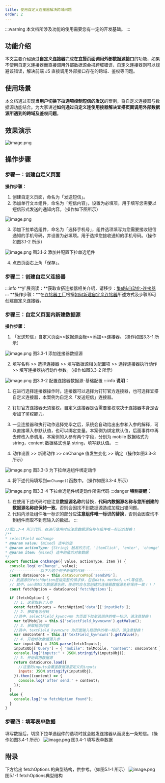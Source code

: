 ```yaml
---
title: 使用自定义连接器解决跨域问题
order: 2
---
```

:::warning
本文档所涉及功能的使用需要您有一定的开发基础。
:::
## 功能介绍
本文主要介绍通过**自定义连接器**完成**在宜搭页面调用外部数据源接口**的功能，如果不使用自定义连接器而直接调用外部数据源会报跨域错误，自定义连接器则可以规避该错误，解决前端 JS 直接调用外部接口存在的跨域、鉴权等问题。


## 使用场景
本文档通过实现**当用户切换下拉选项控制短信的发送**的案例，将自定义连接器与数据源功能结合。为大家讲述**如何通过自定义连使用接器解决宜搭页面调用外部数据源所遇到的跨域及鉴权问题**。
## 效果演示
![image.png](https://img.alicdn.com/imgextra/i3/O1CN01AVYAIE1sqh3MWrkUL_!!6000000005818-2-tps-959-530.png)
## 操作步骤
### 步骤一：创建自定义页面
**操作步骤：**

1. 创建自定义页面，命名为「发送短信」。
1. 添加单行文本组件，命名为「短信内容」，设置为必填项。用于填写您需要以短信形式发送的通知内容。（操作如下图所示）

![image.png](https://img.alicdn.com/imgextra/i4/O1CN0140JyHI1nP99LwE3Y6_!!6000000005081-2-tps-959-530.png)
​


3. 添加下拉单选组件，命名为「选择手机号」，组件选项填写为您需要接收短信通知的手机号码，并设置为必填项。用于选择您接收通知的手机号码。（操作如图3.1-2 所示）

![image.png](https://cdn.nlark.com/yuque/0/2022/png/1397496/1644217177845-5bf5d996-b2bd-457d-86e7-143ffd7fed2d.png#clientId=u1436eb50-2085-4&crop=0&crop=0&crop=1&crop=1&from=paste&id=u60006431&margin=%5Bobject%20Object%5D&name=image.png&originHeight=1594&originWidth=2878&originalType=binary&ratio=1&rotation=0&showTitle=false&size=922836&status=done&style=shadow&taskId=ua91dc83b-f04a-46e9-ba5e-201562e0f4b&title=)
图3.1-2 添加并配置下拉单选组件

4. 点击页面右上角「保存」。
### 步骤二：创建自定义连接器
:::info
**扩展阅读：**获取宜搭连接器相关介绍，请移步：[集成&自动化-连接器](https://www.yuque.com/yida/support/zevvr1?view=doc_embed)
:::
**操作步骤：**在[连接器工厂](https://www.aliwork.com/customConnectorFactory)根据[如何新建自定义连接器](https://www.yuque.com/yida/support/zevvr1#QgOGY)所述方式及步骤即可创建自定义连接器。
### 步骤三：自定义页面内新建数据源
**操作步骤：**

1. 「发送短信」自定义页面>>数据源面板>>添加>>连接器。（操作如图3.3-1 所示）

![image.png](https://cdn.nlark.com/yuque/0/2022/png/1397496/1644218184765-f5d46427-4b99-43a4-8746-bce1cb600eb6.png#clientId=u1436eb50-2085-4&crop=0&crop=0&crop=1&crop=1&from=paste&id=ue2e51987&margin=%5Bobject%20Object%5D&name=image.png&originHeight=1486&originWidth=2876&originalType=binary&ratio=1&rotation=0&showTitle=false&size=276045&status=done&style=shadow&taskId=u261951f6-af5f-4711-aeea-cec75c1b69c&title=)
图3.3-1 添加连接器数据源
​


2. 填写名称 >> 选择连接器 >> 填写数据源相关配置项 >> 选择连接器执行动作 >> 填写连接器执行动作参数。（操作如图3.3-2 所示）

![image.png](https://cdn.nlark.com/yuque/0/2022/png/1397496/1644219590946-31b53390-0ad9-4251-8819-bfa4cf8373f3.png#clientId=u1436eb50-2085-4&crop=0&crop=0&crop=1&crop=1&from=paste&id=u50230143&margin=%5Bobject%20Object%5D&name=image.png&originHeight=1592&originWidth=2878&originalType=binary&ratio=1&rotation=0&showTitle=false&size=896543&status=done&style=shadow&taskId=u2b37117a-6817-439c-9ed7-7029962fbb9&title=)
图3.3-2 配置连接器数据源-基础配置
:::info
**说明：**

1. 在进行选择连接器操作时，连接器可以选择为钉钉官方连接器，也可选择宜搭自定义连接器，本案例为自定义「发送短信」连接器。
1. 钉钉官方连接器无须鉴权，自定义连接器是否需要鉴权取决于连接器本身是否增加了鉴权能力。
1. 一旦连接器和执行动作选择完毕之后，系统会自动给出出参和入参的解释，可以直接填入参默认值，也可以绑定变量。本案例为绑定默认值，后面事件中再去修改入参调用。本案例的入参有两个字段，分别为 mobile 数据格式为 string，content 数据格式也是 string，填写默认值。
:::

3. 动作设置 >> 新建动作 >> onChange 值发生变化 >> 确定（操作如图3.3-3 所示）

![image.png](https://cdn.nlark.com/yuque/0/2022/png/1397496/1644220374380-64f2015d-43ba-4aab-8ebe-3bf5475051cc.png#clientId=u1436eb50-2085-4&crop=0&crop=0&crop=1&crop=1&from=paste&id=u803abb84&margin=%5Bobject%20Object%5D&name=image.png&originHeight=1592&originWidth=2878&originalType=binary&ratio=1&rotation=0&showTitle=false&size=904150&status=done&style=shadow&taskId=ufa43120f-2de5-451b-9f79-20547440bf8&title=)
图3.3-3 为下拉单选组件绑定动作
​


4. 将下述代码填写到`onChange()`函数中。（操作如图3.3-4 所示）

![image.png](https://cdn.nlark.com/yuque/0/2022/png/1397496/1645408527615-733d624b-c334-4d5e-b3af-b1deb832abcb.png#clientId=udf9c021e-6b34-4&crop=0&crop=0&crop=1&crop=1&from=paste&id=u3f62628c&margin=%5Bobject%20Object%5D&name=image.png&originHeight=1590&originWidth=2878&originalType=binary&ratio=1&rotation=0&showTitle=false&size=1589801&status=done&style=shadow&taskId=ue86b04b1-1f04-4113-b484-31fcbe03a06&title=)
图3.3-4 下拉单选组件绑定动作所需代码
:::danger
**特别提醒：**

1. 在使用下述代码时应注意**数据源名称**的替换，**代码内数据源名称与您所创建的数据源名称应保持一致**。否则会因找不到数据源造成加载出错问题。
1. 代码内涉及组件唯一标识的部分应**注意组件唯一标识的替换**，否则会因查询不到组件而取不到您输入的数据。
:::
```javascript
//图3.3-4 所示代码，在进行使用时应注意数据源名称与组件唯一标识的替换！
/**
* selectField onChange
* @param value: {mixed} 选中的值
* @param actionType: {String} 触发的方式, 'itemClick', 'enter', 'change'
* @param item: {mixed} 选中的值的对象数据
*/
export function onChange({ value, actionType, item }) {
  console.log('onChange', value);
  //------------以下为这个例子新增的代码-------------
  const dataSource = this.dataSourceMap['sendSMS'];
  // 数据源的fetchOption是指完整的请求体，包含data，method，url等信息。
  // 其中，sendSMS为数据源名称，使用时应与您创建的连接器数据源名称保持一致！！！
  const fetchOption = dataSource['fetchOptions'];

  if (fetchOption) {
    // 1. 这里取到了入参
    const fetchInputs = fetchOption['data']['inputDefs'];
    // 2. 获取电话号码
    //其中，selectField_kywncwnm 为页面下拉单选组件的唯一标识，请注意替换！
    var telMobile = this.$('selectField_kywncwnm').getValue();
    // 3. 获取短信内容
    //其中，textField_kywncwns 为页面输入框组件的唯一标识，请注意替换！
    var smsContent = this.$('textField_kywncwns').getValue();
    // 4. 开始修改数据源入参
    var inputsObj = JSON.parse(fetchInputs);
    inputsObj['Query'] = { "mobile": telMobile, "content": smsContent };
    console.log("inputs:" + JSON.stringify(inputsObj));
    // 5. 开始调用数据源
    return dataSource.load({
      //这里的inputs会覆盖数据源里定义的inputs
      inputs: JSON.stringify(inputsObj),
    }).then((content) => {
      console.log('after send:' + content);
    });
  }
  else {
    console.log("no fetchOption found");
  }
}

```
### 步骤四：填写表单数据
填写数据后，切换下拉单选组件的选项时就会触发连接器从而发出一条短信。（操作如图3.4-1 所示）
![image.png](https://cdn.nlark.com/yuque/0/2022/png/1397496/1644221683972-34948181-3759-42cf-a5bc-3c743b97cc77.png#clientId=u1436eb50-2085-4&crop=0&crop=0&crop=1&crop=1&from=paste&id=ua0850166&margin=%5Bobject%20Object%5D&name=image.png&originHeight=1592&originWidth=2878&originalType=binary&ratio=1&rotation=0&showTitle=false&size=280778&status=done&style=shadow&taskId=ud4eaa5a5-3464-489e-9636-c774b45fd3a&title=)
图3.4-1 填写表单数据


## 附录
下方给出 fetchOptions 的典型结构，供参考。（如图5.1-1 所示）
![image.png](https://cdn.nlark.com/yuque/0/2022/png/1397496/1644222206552-b7be5c81-e289-49ee-a1c5-7f41bc57c1b4.png#clientId=ubd4b1b4e-412a-4&crop=0&crop=0&crop=1&crop=1&from=paste&id=u0c5781f8&margin=%5Bobject%20Object%5D&name=image.png&originHeight=384&originWidth=2426&originalType=binary&ratio=1&rotation=0&showTitle=false&size=91964&status=done&style=shadow&taskId=ud2891549-30b5-4366-b790-a9a70d844d5&title=)
图5.1-1 fetchOptions典型结构
